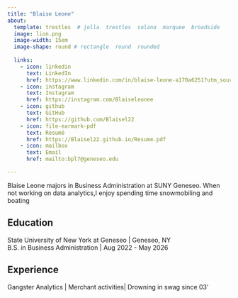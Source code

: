 ```yaml
---
title: "Blaise Leone"
about:
  template: trestles  # jolla  trestles  solana  marquee  broadside
  image: lion.png
  image-width: 15em
  image-shape: round # rectangle  round  rounded
  
  links:
    - icon: linkedin
      text: LinkedIn
      href: https://www.linkedin.com/in/blaise-leone-a170a6251?utm_source=share&utm_campaign=share_via&utm_content=profile&utm_medium=ios_app
    - icon: instagram
      text: Instagram
      href: https://instagram.com/Blaiseleonee
    - icon: github
      text: GitHub
      href: https://github.com/Blaisel22
    - icon: file-earmark-pdf
      text: Resumé 
      href: https://Blaisel22.github.io/Resume.pdf
    - icon: mailbox
      text: Email
      href: mailto:bpl7@geneseo.edu

---
```



Blaise Leone majors in Business Administration at SUNY Geneseo. When not working on data analytics,I enjoy spending time snowmobiling and boating

## Education

State University of New York at Geneseo | Geneseo, NY <br>
B.S. in Business Administration | Aug 2022 - May 2026 <br>


## Experience

Gangster Analytics | Merchant activities| Drowning in swag since 03'


